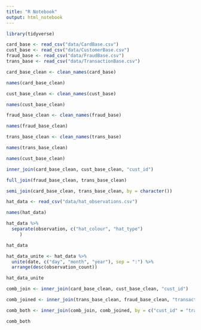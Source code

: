 ```yaml
---
title: "R Notebook"
output: html_notebook
---
```


```r
library(tidyverse)
```
```r
card_base <- read_csv("data/CardBase.csv")
cust_base <- read_csv("data/CustomerBase.csv")
fraud_base <- read_csv("data/FraudBase.csv") 
trans_base <- read_csv("data/TransactionBase.csv")
```

```r

card_base_clean <- clean_names(card_base)

names(card_base_clean)

cust_base_clean <- clean_names(cust_base)

names(cust_base_clean)

fraud_base_clean <- clean_names(fraud_base)

names(fraud_base_clean)

trans_base_clean <- clean_names(trans_base)

names(trans_base_clean)

names(cust_base_clean)
```

```r
inner_join(card_base_clean, cust_base_clean, "cust_id")
```

```r
full_join(fraud_base_clean, trans_base_clean)
```
```r
semi_join(card_base_clean, trans_base_clean, by = character())
```
```r
hat_data <- read_csv("data/hat_observations.csv")

names(hat_data)
```
```r
hat_data %>% 
  separate(observation, c("hat_colour", "hat_type")
     )

hat_data
```
```r
hat_data_unite <- hat_data %>%
  unite(date, c("day", "month", "year"), sep = ":") %>%
  arrange(desc(observation_count))

hat_data_unite
```
```r
comb_join <- inner_join(card_base_clean, cust_base_clean, "cust_id")

comb_joined <- inner_join(trans_base_clean, fraud_base_clean, "transaction_id")

comb_both <- inner_join(comb_join, comb_joined, by = c("cust_id" = "transaction_id"))

comb_both

```




